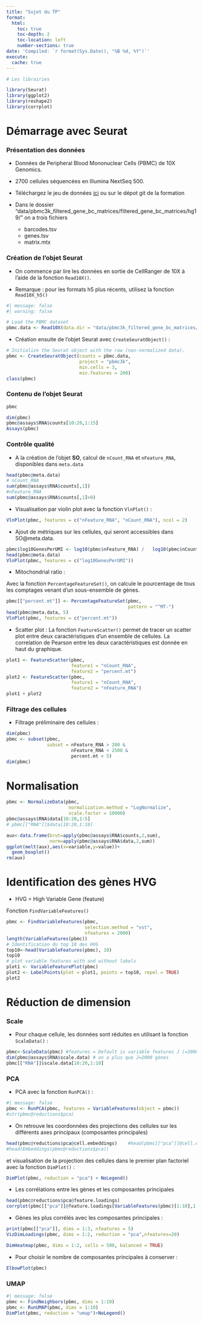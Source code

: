 ```yaml
---
title: "Sujet du TP"
format:
  html:
    toc: true
    toc-depth: 2
    toc-location: left
    number-sections: true
date: 'Compiled: `r format(Sys.Date(), "%B %d, %Y")`'
execute:
  cache: true
---
```


```r
# Les librairies

library(Seurat)
library(ggplot2)
library(reshape2)
library(corrplot)
```



# Démarrage avec Seurat 

### Présentation des données 
- Données de Peripheral Blood Mononuclear Cells (PBMC) de 10X Genomics. 

- 2700 cellules séquencées en Illumina NextSeq 500. 

- Téléchargez le jeu de données [ici](https://satijalab.org/seurat/articles/pbmc3k_tutorial#:~:text=can%20be%20found-,here,-.) ou sur le dépot git de la formation

- Dans le dossier "data/pbmc3k_filtered_gene_bc_matrices/filtered_gene_bc_matrices/hg19/" on a trois fichiers 
  + barcodes.tsv
  + genes.tsv
  + matrix.mtx
  
### Création de l'objet Seurat

- On commence par lire les données en sortie de CellRanger de 10X à l'aide de la fonction `Read10X()`. 

- Remarque : pour les formats h5 plus récents, utilisez la fonction `Read10X_h5()`

```r
#| message: false
#| warning: false

# Load the PBMC dataset
pbmc.data <- Read10X(data.dir = "data/pbmc3k_filtered_gene_bc_matrices/filtered_gene_bc_matrices/hg19/")
```

- Création ensuite de l'objet Seurat avec `CreateSeuratObject()` :

```r
# Initialize the Seurat object with the raw (non-normalized data).
pbmc <- CreateSeuratObject(counts = pbmc.data, 
                           project = "pbmc3k", 
                           min.cells = 3, 
                           min.features = 200)
class(pbmc)
```

### Contenu de l'objet Seurat

```r
pbmc

dim(pbmc)
pbmc@assays$RNA$counts[10:20,1:15]
Assays(pbmc)
```

### Contrôle qualité

- A la création de l'objet **SO**, calcul de `nCount_RNA` et `nFeature_RNA`, disponibles dans `meta.data`

```r
head(pbmc@meta.data)
# nCount_RNA
sum(pbmc@assays$RNA$counts[,1])
#nFeature_RNA
sum(pbmc@assays$RNA$counts[,1]>0)
```

- Visualisation par violin plot avec la fonction `VlnPlot()` :

```r
VlnPlot(pbmc, features = c("nFeature_RNA", "nCount_RNA"), ncol = 2)
```

- Ajout de métriques sur les cellules, qui seront accessibles dans SO@meta.data. 

```r
pbmc$log10GenesPerUMI <- log10(pbmc$nFeature_RNA) /   log10(pbmc$nCount_RNA)
head(pbmc@meta.data)
VlnPlot(pbmc, features = c("log10GenesPerUMI"))
```

- Mitochondrial ratio :

Avec la fonction `PercentageFeatureSet()`, on calcule le pourcentage de tous les comptages venant d'un sous-ensemble de gènes. 

```r
pbmc[["percent.mt"]] <- PercentageFeatureSet(pbmc, 
                                             pattern = "^MT-")
head(pbmc@meta.data, 5)
VlnPlot(pbmc, features = c("percent.mt"))
```

- Scatter plot : La fonction `FeatureScatter()` permet de tracer un scatter plot entre deux caractéristiques d'un ensemble de cellules. La correlation de Pearson entre les deux caractéristiques est donnée en haut du graphique.

```r
plot1 <- FeatureScatter(pbmc, 
                        feature1 = "nCount_RNA", 
                        feature2 = "percent.mt")
plot2 <- FeatureScatter(pbmc, 
                        feature1 = "nCount_RNA", 
                        feature2 = "nFeature_RNA")
plot1 + plot2
```

### Filtrage des cellules 

- Filtrage préliminaire des cellules :

```r
dim(pbmc)
pbmc <- subset(pbmc, 
               subset = nFeature_RNA > 200 & 
                        nFeature_RNA < 2500 & 
                        percent.mt < 5)
dim(pbmc)
```

# Normalisation

```r
pbmc <- NormalizeData(pbmc, 
                       normalization.method = "LogNormalize", 
                       scale.factor = 10000)
pbmc@assays$RNA$data[10:20,1:5]
# pbmc[["RNA"]]$data[10:20,1:10]
```
  
```r
aux<-data.frame(brut=apply(pbmc@assays$RNA$counts,2,sum),
                norm=apply(pbmc@assays$RNA$data,2,sum))
ggplot(melt(aux),aes(x=variable,y=value))+
  geom_boxplot()
rm(aux)
```

# Identification des gènes HVG

- HVG = High Variable Gene (feature)

Fonction `FindVariableFeatures()` 

```r
pbmc <- FindVariableFeatures(pbmc, 
                             selection.method = "vst", 
                             nfeatures = 2000)
length(VariableFeatures(pbmc))
# Identification du top 10 des HVG
top10<-head(VariableFeatures(pbmc), 10)
top10
# plot variable features with and without labels
plot1 <- VariableFeaturePlot(pbmc)
plot2 <- LabelPoints(plot = plot1, points = top10, repel = TRUE)
plot2
```

# Réduction de dimension

### Scale 

- Pour chaque cellule, les données sont réduites en utilisant la fonction `ScaleData()` :

```r
pbmc<-ScaleData(pbmc) #features = Default is variable features J (=2000 par défaut)
dim(pbmc@assays$RNA$scale.data) # on a plus que J=2000 gènes 
pbmc[["RNA"]]$scale.data[10:20,1:10]
```

### PCA 

- PCA avec la fonction `RunPCA()` :

```r
#| message: false
pbmc <- RunPCA(pbmc, features = VariableFeatures(object = pbmc))
#str(pbmc@reductions$pca)
```

- On retrouve les coordonnées des projections des cellules sur les différents axes principaux (composantes principales)

```r
head(pbmc@reductions$pca@cell.embeddings)    #head(pbmc[["pca"]]@cell.embeddings)
#head(Embeddings(pbmc@reductions$pca))
```

et visualisation de la projection des cellules dans le premier plan factoriel avec la fonction `DimPlot()` : 

```r
DimPlot(pbmc, reduction = "pca") + NoLegend()
```

- Les corrélations entre les gènes et les composantes principales

```r
head(pbmc@reductions$pca@feature.loadings)
corrplot(pbmc[["pca"]]@feature.loadings[VariableFeatures(pbmc)[1:10],1:5],method="ellipse")
```

- Gènes les plus corrélés avec les composantes principales : 

```r
print(pbmc[["pca"]], dims = 1:3, nfeatures = 5)
VizDimLoadings(pbmc, dims = 1:2, reduction = "pca",nfeatures=20)
```

```r
DimHeatmap(pbmc, dims = 1:2, cells = 500, balanced = TRUE)
```

- Pour choisir le nombre de composantes principales à conserver :

```r
ElbowPlot(pbmc)
```

### UMAP

```r
#| message: false
pbmc <- FindNeighbors(pbmc, dims = 1:10)
pbmc <- RunUMAP(pbmc, dims = 1:10)
DimPlot(pbmc, reduction = "umap")+NoLegend()
```